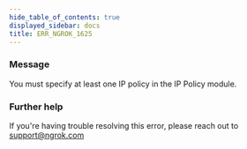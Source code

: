 ```yaml
---
hide_table_of_contents: true
displayed_sidebar: docs
title: ERR_NGROK_1625
---
```


### Message

You must specify at least one IP policy in the IP Policy module.

### Further help

If you're having trouble resolving this error, please reach out to [support@ngrok.com](mailto:support@ngrok.com?subject=Help%20with%20ERR_NGROK_1625)
